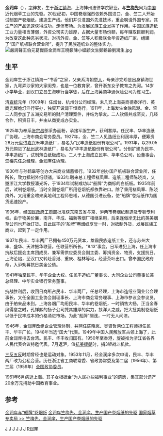 '''金润庠'''（{{bd|1890年||1961年|6月|catIdx=J}}），[[表字|字]]绅友，生于[[浙江|浙江]][[镇海|镇海]]，上海神州法律学院肄业。与'''[[竺梅先|竺梅先]]'''同为[[中国|中国]]近代烟草工业的先驱。20世纪初，中国卷烟强烈依赖外国进口。金、竺二人开始试制国产卷烟纸，建造生产线。他们并引进国外先进技术，重金聘请外国专家。其生产的产品迅速获得成功，走俏市场。为发展民族工业发挥了作用。中国民族造纸工业力量相当薄弱，外资公司实力雄厚，占据大量市场份额，每年赚取巨额利润。为改变这此种恶劣状况，对抗外资，金、竺等人积极联合华资造纸厂家，组建了“国产纸板联合营业所”，提升了民族造纸业的整体实力。
[[File:嚴諤聲王伯元葛傑臣金潤庠王曉籟陳小蝶顧文生鄭鶴齡劉鴻生.jpg|thumb]]
== 生平 ==

金润庠生于浙江镇海一“书香”之家，父亲系清朝[[举人|举人]]，母亲沙完珍是出身镇海世家，九弯弄沙家的大家闺秀，也是一位教育家，曾开浙东女子教育之先河。14岁小学毕业，到汉口立昌生海味行当学徒，后在上海英商华通保险公司为练习生。

清[[宣统|宣统]]元年（1909年）任烟台、杭州分公司经理。未几充上海美商德泰洋行、英商光耀桅灯洋行买办，独资开设润丰恒商行。1911年，上海发生金融风潮。金、竺二人同参加了五洲交易所的财产清理案件，并结为挚友。二人钦佩并成至交，几经合作，积资日丰，并由从商变成办实业。

1925年为奉系[[张宗昌|张宗昌]]部采办面粉，承接军服生产，获利甚厚。任民丰、华丰造纸厂协理，上海市商会常务委员。1927年，金、竺二人见造纸业利润丰厚，便筹资28万元盘进[[嘉兴|嘉兴]]禾丰造纸厂，易名为“民丰造纸股份有限公司”。1931年，以29.05万元购进了[[杭州|杭州]]武林造纸厂，易名为“华丰造纸股份有限公司”。分别扩建为民丰、华丰造纸厂，试制薄白纸板成功。二人于上海成立民丰、华丰总公司，设董事会，竺梅先任总经理，金润庠任协理。

1930年与孙鹤皋等创办大来商业储蓄银行。1932年创办国产纸板联合营业所，任所长，致力抵制外纸倾销。1933年聘来总工程师褚凤章、造纸工程师陈晓岚，又邀浙江大学教授潘光圻，于1934年试制成功以“船牌”为商标的白纸板。1935年前后，试制卷烟纸，当时全国卷烟厂所用卷烟纸都依靠进口。除了重用褚凤章、陈晓岚外，又用重金聘来奥地利工程师恩槎，从德国引进设备，使“船牌”卷烟纸作为国货迅速投产。

1936年，经[[国民政府|国民政府]][[工商部|工商部]]批准获东南五省与京、沪两市卷烟纸制造及专销专利权。由于物美价廉，南洋、华成、福新等烟厂相继采用，后来连傲岸无比的英美烟草公司也开始订货。自此民丰的“船牌”卷烟纸享誉一时，对抵制外货，发展民族工商业，起到了一定作用。

1937年民丰、华丰两厂已拥有450万元资本，雄霸民族造纸工业，还与苏州大丰、盛华、天津振华联营，任联营所所长。“8.13”事变，日军进犯上海，任上海市抗敌后援会主席团成员、兼军需供应委员会副主委、筹捐资金、物资，支援抗日。上海沦陷，至汉口又转赴香港、重庆、桂林等地，经营茶叶出口。曾奉国民政府命，入沪劝募抗日美金公债。

1941年独掌民丰、华丰企业大权。任民丰造纸厂董事长、大同企业公司董事长兼总经理、中华实业银行常务董事。

抗战胜利后，收回日商所占民丰、华丰两厂，任总经理，上海市造纸业同业公会理事长，又任全国工业协会副理事长、上海市商会常务理事、上海市参议会参议员。由于舶来品未到，上海各烟厂均用民丰、华丰的卷烟纸，一时销售大畅。正当金春风得意之时，孔祥熙的扬子公司凭其雄厚的实力，挟洋人之威，把大批美制卷烟纸以低于民丰成本的价格涌进市场。为此“船牌”搁浅，一时无人问津。

1946年，金润庠改组企业管理体制，并聘任陈晓岚、吴贤哲两位工程师担任民丰、华丰厂长。1948年当选“国大”代表。1949年中国人民解放军占领上海了，此前金润庠拒去台湾。民丰、华丰收归国有。1950年至香港，旋被推为浙江省各界人民代表会议特邀代表。7月返沪，值[[抗美援朝|抗美援朝]]时，捐3架战斗机款。

[[三反五反|三反五反]]时期曾经也是运动对象。1953年11月，经金润庠多次申请，民丰、华丰两厂改为公私合营。历任浙江省工商联常委、省政协常委及第二届（1956年）、第三届（1959年）[[全国政协委员|全国政协委员]]。

1961年6月病逝上海。其子女根据金“为人民办些福利事业”的遗愿，集其部分遗产20余万元捐助中国教育事业。

==参考==
[https://web.archive.org/web/20160304220759/http://www.echinatobacco.com/101588/102220/102455/102457/35920.html 金润庠与“船牌”卷烟纸]
[http://zjtz.zjol.com.cn/05zjtz/system/2005/12/14/006402804.shtml 金润庠]{{dead link|date=2018年4月 |bot=InternetArchiveBot |fix-attempted=yes }}[https://web.archive.org/web/20070310210729/http://www.echinatobacco.com/news/2004/12/zonghe/zhwenhua/211002.shtml 竺梅先、金润庠，生产国产卷烟纸的先驱]
[https://web.archive.org/web/20070314103242/http://www.chinatobacco.gov.cn/grower/mzys-5.php 国家烟草专卖局 >> 竺梅先、金润庠，生产国产卷烟纸的先驱]

[[Category:寧波商幫|J]]
[[Category:中国企业家|J]]
[[Category:中国商人|J]]
[[Category:第二届全国政协委员|J]]
[[Category:第三届全国政协委员|J]]
[[Category:镇海县人|J]]
[[Category:金姓|R润庠]]